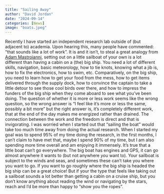 ```yaml
---
title: "Sailing Away"
author: "David Jordan"
date: "2024-09-14"
categories: [News]
image: "boats.jpeg"
---
```


Recently I have started an independent research lab outside of (but adjacent to) academia. Upon hearing this, many people have commented: “that sounds like a lot of work”. It is and it isn’t, to steal a great analogy from [Adam Mastroianni](https://www.experimental-history.com/p/lets-build-a-fleet-and-change-the), setting out on a little sailboat of your own is a lot different than having a cabin on a (the) big ship. You need a lot of different skills, navigation, basic meteorology, how to tie knots, knowing what a jib is, how to fix the electronics, how to swim, etc. Comparatively, on the big ship, you need to learn how to get your food from the mess, how to get items delivered through the supply dock, how to convince the captain to take a little detour to see those cool birds over there, and how to impress the funders of the big ship when they come aboard to see what you’ve been doing.  The question of whether it is more or less work seems like the wrong question, so the wrong answer is “I feel like it’s more or less the same, possibly a bit more” but the right answer is, it’s completely different work, that at the end of the day makes me energized rather than drained. The connection between the work and the freedom is direct and that is invigorating. I was worried when I started out that “sailing the boat” would take too much time away from doing the actual research. When I started my goal was to spend 95% of my time doing the research, in the first months, I can’t claim to have met that, maybe I spend 90% of my time, but I am also spending more time overall and am enjoying it immensely. It’s true that a little boat can’t go everywhere. The big boat has engines and GPS, it can go almost anywhere it wants to (but not anywhere *you* want to). Your sailboat is subject to the winds and seas, and sometimes these can’t take you where you want to go. If you want to go roughly where the big ship is headed the big ship can be a great choice! But if your the type that feels like taking out a sailboat sounds a lot better than getting a cabin on a cruise ship, but you don’t know anything about reading the wind or navigating by the stars, reach and I’d be more than happy to “show you the ropes”.
